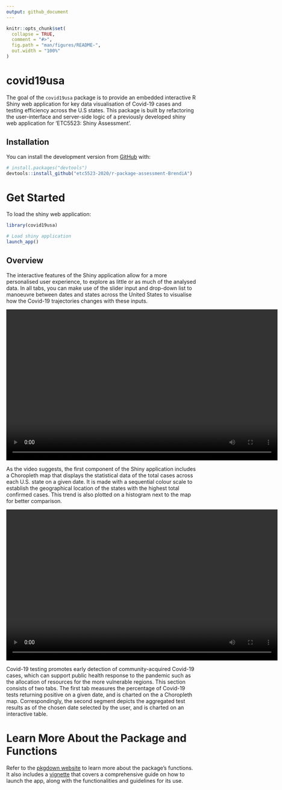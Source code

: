 ```yaml
---
output: github_document
---
```


<!-- README.md is generated from README.Rmd. Please edit that file -->

```r
knitr::opts_chunk$set(
  collapse = TRUE,
  comment = "#>",
  fig.path = "man/figures/README-",
  out.width = "100%"
)
```

# covid19usa

<!-- badges: start -->

<!-- badges: end -->

The goal of the `covid19usa` package is to provide an embedded interactive R Shiny web application for key data visualisation of Covid-19 cases and testing efficiency across the U.S states. This package is built by refactoring the user-interface and server-side logic of a previously developed shiny web application for 'ETC5523: Shiny Assessment'.

## Installation

You can install the development version from [GitHub](https://github.com/etc5523-2020/r-package-assessment-BrendiA) with:

``` r
# install.packages("devtools")
devtools::install_github("etc5523-2020/r-package-assessment-BrendiA")
```

# Get Started

To load the shiny web application:

``` r
library(covid19usa)

# Load shiny application
launch_app()
```

## Overview

The interactive features of the Shiny application allow for a more personalised user experience, to explore as little or as much of the analysed data. In all tabs, you can make use of the slider input and drop-down list to manoeuvre between dates and states across the United States to visualise how the Covid-19 trajectories changes with these inputs.

<video width="720" height="400" controls>

<source src="man/figures/tab1_example.mp4" type="video/mp4">

</video>

As the video suggests, the first component of the Shiny application includes a Choropleth map that displays the statistical data of the total cases across each U.S. state on a given date. It is made with a sequential colour scale to establish the geographical location of the states with the highest total confirmed cases. This trend is also plotted on a histogram next to the map for better comparison.

<video width="720" height="400" controls>

<source src="man/figures/tab1_example.mp4" type="video/mp4">

</video>

Covid-19 testing promotes early detection of community-acquired Covid-19 cases, which can support public health response to the pandemic such as the allocation of resources for the more vulnerable regions. This section consists of two tabs. The first tab measures the percentage of Covid-19 tests returning positive on a given date, and is charted on the a Choropleth map. Correspondingly, the second segment depicts the aggregated test results as of the chosen date selected by the user, and is charted on an interactive table.

# Learn More About the Package and Functions

Refer to the [pkgdown website](https://etc5523-2020.github.io/r-package-assessment-BrendiA/) to learn more about the package's functions. It also includes a [vignette](https://etc5523-2020.github.io/r-package-assessment-BrendiA/) that covers a comprehensive guide on how to launch the app, along with the functionalities and guidelines for its use.
